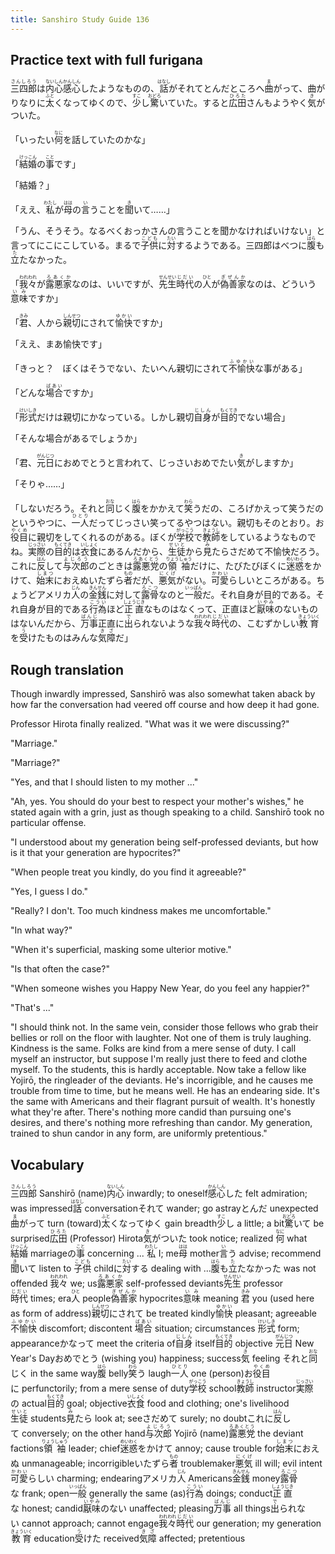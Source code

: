 ```yaml
---
title: Sanshiro Study Guide 136
---
```


## Practice text with full furigana

<p>
<ruby><rb>三四郎</rb><rt>さんしろう</rt></ruby>は<ruby><rb>内心</rb><rt>ないしん</rt></ruby><ruby><rb>感心</rb><rt>かんしん</rt></ruby>したようなものの、<ruby><rb>話</rb><rt>はなし</rt></ruby>がそれてとんだところへ<ruby><rb>曲</rb><rt>ま</rt></ruby>がって、曲がりなりに<ruby><rb>太</rb><rt>ふと</rt></ruby>くなってゆくので、<ruby><rb>少</rb><rt>すこ</rt></ruby>し<ruby><rb>驚</rb><rt>おどろ</rt></ruby>いていた。すると<ruby><rb>広田</rb><rt>ひろた</rt></ruby>さんもようやく<ruby><rb>気</rb><rt>き</rt></ruby>がついた。
</p>

<p>
「いったい<ruby><rb>何</rb><rt>なに</rt></ruby>を話していたのかな」
</p>

<p>
「<ruby><rb>結婚</rb><rt>けっこん</rt></ruby>の<ruby><rb>事</rb><rt>こと</rt></ruby>です」
</p>

「結婚？」

<p>
「ええ、<ruby><rb>私</rb><rt>わたし</rt></ruby>が<ruby><rb>母</rb><rt>はは</rt></ruby>の<ruby><rb>言</rb><rt>い</rt></ruby>うことを<ruby><rb>聞</rb><rt>き</rt></ruby>いて……」
</p>

<p>
「うん、そうそう。なるべくおっかさんの言うことを聞かなければいけない」と言ってにこにこしている。まるで<ruby><rb>子供</rb><rt>こども</rt></ruby>に<ruby><rb>対</rb><rt>たい</rt></ruby>するようである。三四郎はべつに<ruby><rb>腹</rb><rt>はら</rt></ruby>も<ruby><rb>立</rb><rt>た</rt></ruby>たなかった。
</p>

<p>
「<ruby><rb>我々</rb><rt>われわれ</rt></ruby>が<ruby><rb>露悪家</rb><rt>ろあくか</rt></ruby>なのは、いいですが、<ruby><rb>先生</rb><rt>せんせい</rt></ruby><ruby><rb>時代</rb><rt>じだい</rt></ruby>の<ruby><rb>人</rb><rt>ひと</rt></ruby>が<ruby><rb>偽善家</rb><rt>ぎぜんか</rt></ruby>なのは、どういう<ruby><rb>意味</rb><rt>いみ</rt></ruby>ですか」
</p>

<p>
「<ruby><rb>君</rb><rt>きみ</rt></ruby>、人から<ruby><rb>親切</rb><rt>しんせつ</rt></ruby>にされて<ruby><rb>愉快</rb><rt>ゆかい</rt></ruby>ですか」
</p>

「ええ、まあ愉快です」

<p>
「きっと？　ぼくはそうでない、たいへん親切にされて<ruby><rb>不愉快</rb><rt>ふゆかい</rt></ruby>な事がある」
</p>

<p>
「どんな<ruby><rb>場合</rb><rt>ばあい</rt></ruby>ですか」
</p>

<p>
「<ruby><rb>形式</rb><rt>けいしき</rt></ruby>だけは親切にかなっている。しかし親切<ruby><rb>自身</rb><rt>じしん</rt></ruby>が<ruby><rb>目的</rb><rt>もくてき</rt></ruby>でない場合」
</p>

「そんな場合があるでしょうか」

<p>
「君、<ruby><rb>元日</rb><rt>がんじつ</rt></ruby>におめでとうと言われて、じっさいおめでたい<ruby><rb>気</rb><rt>き</rt></ruby>がしますか」
</p>

「そりゃ……」

<p>
「しないだろう。それと<ruby><rb>同</rb><rt>おな</rt></ruby>じく<ruby><rb>腹</rb><rt>はら</rt></ruby>をかかえて<ruby><rb>笑</rb><rt>わら</rt></ruby>うだの、ころげかえって笑うだのというやつに、<ruby><rb>一人</rb><rt>ひとり</rt></ruby>だってじっさい笑ってるやつはない。親切もそのとおり。お<ruby><rb>役目</rb><rt>やくめ</rt></ruby>に親切をしてくれるのがある。ぼくが<ruby><rb>学校</rb><rt>がっこう</rt></ruby>で<ruby><rb>教師</rb><rt>きょうし</rt></ruby>をしているようなものでね。<ruby><rb>実際</rb><rt>じっさい</rt></ruby>の<ruby><rb>目的</rb><rt>もくてき</rt></ruby>は<ruby><rb>衣食</rb><rt>いしょく</rt></ruby>にあるんだから、<ruby><rb>生徒</rb><rt>せいと</rt></ruby>から<ruby><rb>見</rb><rt>み</rt></ruby>たらさだめて不愉快だろう。これに<ruby><rb>反</rb><rt>はん</rt></ruby>して<ruby><rb>与次郎</rb><rt>よじろう</rt></ruby>のごときは<ruby><rb>露悪党</rb><rt>ろあくとう</rt></ruby>の<ruby><rb>領袖</rb><rt>りょうしゅう</rt></ruby>だけに、たびたびぼくに<ruby><rb>迷惑</rb><rt>めいわく</rt></ruby>をかけて、<ruby><rb>始末</rb><rt>しまつ</rt></ruby>におえぬいたずら<ruby><rb>者</rb><rt>もの</rt></ruby>だが、<ruby><rb>悪気</rb><rt>にくげ</rt></ruby>がない。<ruby><rb>可愛</rb><rt>かわい</rt></ruby>らしいところがある。ちょうどアメリカ<ruby><rb>人</rb><rt>じん</rt></ruby>の<ruby><rb>金銭</rb><rt>きんせん</rt></ruby>に対して<ruby><rb>露骨</rb><rt>ろこつ</rt></ruby>なのと<ruby><rb>一般</rb><rt>いっぱん</rt></ruby>だ。それ自身が目的である。それ自身が目的である<ruby><rb>行為</rb><rt>こうい</rt></ruby>ほど<ruby><rb>正直</rb><rt>しょうじき</rt></ruby>なものはなくって、正直ほど<ruby><rb>厭味</rb><rt>いやみ</rt></ruby>のないものはないんだから、<ruby><rb>万事</rb><rt>ばんじ</rt></ruby>正直に<ruby><rb>出</rb><rt>で</rt></ruby>られないような<ruby><rb>我々</rb><rt>われわれ</rt></ruby><ruby><rb>時代</rb><rt>じだい</rt></ruby>の、こむずかしい<ruby><rb>教育</rb><rt>きょういく</rt></ruby>を<ruby><rb>受</rb><rt>う</rt></ruby>けたものはみんな<ruby><rb>気障</rb><rt>きざ</rt></ruby>だ」
</p>


## Rough translation

Though inwardly impressed, Sanshirō was also somewhat taken aback by how far the conversation had veered off course and how deep it had gone.

Professor Hirota finally realized. "What was it we were discussing?"

"Marriage."

"Marriage?"

"Yes, and that I should listen to my mother ..."

"Ah, yes. You should do your best to respect your mother's wishes," he stated again with a grin, just as though speaking to a child. Sanshirō took no particular offense.

"I understood about my generation being self-professed deviants, but how is it that your generation are hypocrites?"

"When people treat you kindly, do you find it agreeable?"

"Yes, I guess I do."

"Really? I don't. Too much kindness makes me uncomfortable."

"In what way?"

"When it's superficial, masking some ulterior motive."

"Is that often the case?"

"When someone wishes you Happy New Year, do you feel any happier?"

"That's ..."

"I should think not. In the same vein, consider those fellows who grab their bellies or roll on the floor with laughter. Not one of them is truly laughing. Kindness is the same. Folks are kind from a mere sense of duty. I call myself an instructor, but suppose I'm really just there to feed and clothe myself. To the students, this is hardly acceptable. Now take a fellow like Yojirō, the ringleader of the deviants. He's incorrigible, and he causes me trouble from time to time, but he means well. He has an endearing side. It's the same with Americans and their flagrant pursuit of wealth. It's honestly what they're after. There's nothing more candid than pursuing one's desires, and there's nothing more refreshing than candor. My generation, trained to shun candor in any form, are uniformly pretentious."   


## Vocabulary

<p>
<span class="vocabstudy"><ruby><rb>三四郎</rb><rt>さんしろう</rt></ruby>&nbsp;Sanshirō (name)</span><span class="vocabstudy"><ruby><rb>内心</rb><rt>ないしん</rt></ruby>&nbsp;inwardly; to oneself</span><span class="vocabstudy"><ruby><rb>感心</rb><rt>かんしん</rt></ruby>した&nbsp;felt admiration; was impressed</span><span class="vocabstudy"><ruby><rb>話</rb><rt>はなし</rt></ruby>&nbsp;conversation</span><span class="vocabstudy">それて&nbsp;wander; go astray</span><span class="vocabstudy">とんだ&nbsp;unexpected</span><span class="vocabstudy"><ruby><rb>曲</rb><rt>ま</rt></ruby>がって&nbsp;turn (toward)</span><span class="vocabstudy"><ruby><rb>太</rb><rt>ふと</rt></ruby>くなってゆく&nbsp;gain breadth</span><span class="vocabstudy"><ruby><rb>少</rb><rt>すこ</rt></ruby>し&nbsp;a little; a bit</span><span class="vocabstudy"><ruby><rb>驚</rb><rt>おどろ</rt></ruby>いて&nbsp;be surprised</span><span class="vocabstudy"><ruby><rb>広田</rb><rt>ひろた</rt></ruby>&nbsp;(Professor) Hirota</span><span class="vocabstudy"><ruby><rb>気</rb><rt>き</rt></ruby>がついた&nbsp;took notice; realized</span>
<span class="vocabstudy"><ruby><rb>何</rb><rt>なに</rt></ruby>&nbsp;what</span>
<span class="vocabstudy"><ruby><rb>結婚</rb><rt>けっこん</rt></ruby>&nbsp;marriage</span><span class="vocabstudy">の<ruby><rb>事</rb><rt>こと</rt></ruby>&nbsp;concerning ...</span>
<span class="vocabstudy"><ruby><rb>私</rb><rt>わたし</rt></ruby>&nbsp;I; me</span><span class="vocabstudy"><ruby><rb>母</rb><rt>はは</rt></ruby>&nbsp;mother</span><span class="vocabstudy"><ruby><rb>言</rb><rt>い</rt></ruby>う&nbsp;advise; recommend</span><span class="vocabstudy"><ruby><rb>聞</rb><rt>き</rt></ruby>いて&nbsp;listen to</span>
<span class="vocabstudy"><ruby><rb>子供</rb><rt>こども</rt></ruby>&nbsp;child</span><span class="vocabstudy">に<ruby><rb>対</rb><rt>たい</rt></ruby>する&nbsp;dealing with ...</span><span class="vocabstudy"><ruby><rb>腹</rb><rt>はら</rt></ruby>も<ruby><rb>立</rb><rt>た</rt></ruby>たなかった&nbsp;was not offended</span>
<span class="vocabstudy"><ruby><rb>我々</rb><rt>われわれ</rt></ruby>&nbsp;we; us</span><span class="vocabstudy"><ruby><rb>露悪家</rb><rt>ろあくか</rt></ruby>&nbsp;self-professed deviants</span><span class="vocabstudy"><ruby><rb>先生</rb><rt>せんせい</rt></ruby>&nbsp;professor</span><span class="vocabstudy"><ruby><rb>時代</rb><rt>じだい</rt></ruby>&nbsp;times; era</span><span class="vocabstudy"><ruby><rb>人</rb><rt>ひと</rt></ruby>&nbsp;people</span><span class="vocabstudy"><ruby><rb>偽善家</rb><rt>ぎぜんか</rt></ruby>&nbsp;hypocrites</span><span class="vocabstudy"><ruby><rb>意味</rb><rt>いみ</rt></ruby>&nbsp;meaning</span>
<span class="vocabstudy"><ruby><rb>君</rb><rt>きみ</rt></ruby>&nbsp;you (used here as form of address)</span><span class="vocabstudy"><ruby><rb>親切</rb><rt>しんせつ</rt></ruby>にされて&nbsp;be treated kindly</span><span class="vocabstudy"><ruby><rb>愉快</rb><rt>ゆかい</rt></ruby>&nbsp;pleasant; agreeable</span>
<span class="vocabstudy"><ruby><rb>不愉快</rb><rt>ふゆかい</rt></ruby>&nbsp;discomfort; discontent</span>
<span class="vocabstudy"><ruby><rb>場合</rb><rt>ばあい</rt></ruby>&nbsp;situation; circumstances</span>
<span class="vocabstudy"><ruby><rb>形式</rb><rt>けいしき</rt></ruby>&nbsp;form; appearance</span><span class="vocabstudy">かなって&nbsp;meet the criteria of</span><span class="vocabstudy"><ruby><rb>自身</rb><rt>じしん</rt></ruby>&nbsp;itself</span><span class="vocabstudy"><ruby><rb>目的</rb><rt>もくてき</rt></ruby>&nbsp;objective</span>
<span class="vocabstudy"><ruby><rb>元日</rb><rt>がんじつ</rt></ruby>&nbsp;New Year's Day</span><span class="vocabstudy">おめでとう&nbsp;(wishing you) happiness; success</span><span class="vocabstudy"><ruby><rb>気</rb><rt>き</rt></ruby>&nbsp;feeling</span>
<span class="vocabstudy">それと<ruby><rb>同</rb><rt>おな</rt></ruby>じく&nbsp;in the same way</span><span class="vocabstudy"><ruby><rb>腹</rb><rt>はら</rt></ruby>&nbsp;belly</span><span class="vocabstudy"><ruby><rb>笑</rb><rt>わら</rt></ruby>う&nbsp;laugh</span><span class="vocabstudy"><ruby><rb>一人</rb><rt>ひとり</rt></ruby>&nbsp;one (person)</span><span class="vocabstudy">お<ruby><rb>役目</rb><rt>やくめ</rt></ruby>に&nbsp;perfunctorily; from a mere sense of duty</span><span class="vocabstudy"><ruby><rb>学校</rb><rt>がっこう</rt></ruby>&nbsp;school</span><span class="vocabstudy"><ruby><rb>教師</rb><rt>きょうし</rt></ruby>&nbsp;instructor</span><span class="vocabstudy"><ruby><rb>実際</rb><rt>じっさい</rt></ruby>の&nbsp;actual</span><span class="vocabstudy"><ruby><rb>目的</rb><rt>もくてき</rt></ruby>&nbsp;goal; objective</span><span class="vocabstudy"><ruby><rb>衣食</rb><rt>いしょく</rt></ruby>&nbsp;food and clothing; one's livelihood</span><span class="vocabstudy"><ruby><rb>生徒</rb><rt>せいと</rt></ruby>&nbsp;students</span><span class="vocabstudy"><ruby><rb>見</rb><rt>み</rt></ruby>たら&nbsp;look at; see</span><span class="vocabstudy">さだめて&nbsp;surely; no doubt</span><span class="vocabstudy">これに<ruby><rb>反</rb><rt>はん</rt></ruby>して&nbsp;conversely; on the other hand</span><span class="vocabstudy"><ruby><rb>与次郎</rb><rt>よじろう</rt></ruby>&nbsp;Yojirō (name)</span><span class="vocabstudy"><ruby><rb>露悪党</rb><rt>ろあくとう</rt></ruby>&nbsp;the deviant factions</span><span class="vocabstudy"><ruby><rb>領袖</rb><rt>りょうしゅう</rt></ruby>&nbsp;leader; chief</span><span class="vocabstudy"><ruby><rb>迷惑</rb><rt>めいわく</rt></ruby>をかけて&nbsp;annoy; cause trouble for</span><span class="vocabstudy"><ruby><rb>始末</rb><rt>しまつ</rt></ruby>におえぬ&nbsp;unmanageable; incorrigible</span><span class="vocabstudy">いたずら<ruby><rb>者</rb><rt>もの</rt></ruby>&nbsp;troublemaker</span><span class="vocabstudy"><ruby><rb>悪気</rb><rt>にくげ</rt></ruby>&nbsp;ill will; evil intent</span><span class="vocabstudy"><ruby><rb>可愛</rb><rt>かわい</rt></ruby>らしい&nbsp;charming; endearing</span><span class="vocabstudy">アメリカ<ruby><rb>人</rb><rt>じん</rt></ruby>&nbsp;Americans</span><span class="vocabstudy"><ruby><rb>金銭</rb><rt>きんせん</rt></ruby>&nbsp;money</span><span class="vocabstudy"><ruby><rb>露骨</rb><rt>ろこつ</rt></ruby>な&nbsp;frank; open</span><span class="vocabstudy"><ruby><rb>一般</rb><rt>いっぱん</rt></ruby>&nbsp;generally the same (as)</span><span class="vocabstudy"><ruby><rb>行為</rb><rt>こうい</rt></ruby>&nbsp;doings; conduct</span><span class="vocabstudy"><ruby><rb>正直</rb><rt>しょうじき</rt></ruby>な&nbsp;honest; candid</span><span class="vocabstudy"><ruby><rb>厭味</rb><rt>いやみ</rt></ruby>のない&nbsp;unaffected; pleasing</span><span class="vocabstudy"><ruby><rb>万事</rb><rt>ばんじ</rt></ruby>&nbsp;all things</span><span class="vocabstudy"><ruby><rb>出</rb><rt>で</rt></ruby>られない&nbsp;cannot approach; cannot engage</span><span class="vocabstudy"><ruby><rb>我々</rb><rt>われわれ</rt></ruby><ruby><rb>時代</rb><rt>じだい</rt></ruby>&nbsp;our generation; my generation</span><span class="vocabstudy"><ruby><rb>教育</rb><rt>きょういく</rt></ruby>&nbsp;education</span><span class="vocabstudy"><ruby><rb>受</rb><rt>う</rt></ruby>けた&nbsp;received</span><span class="vocabstudy"><ruby><rb>気障</rb><rt>きざ</rt></ruby>&nbsp;affected; pretentious</span>
</p>
